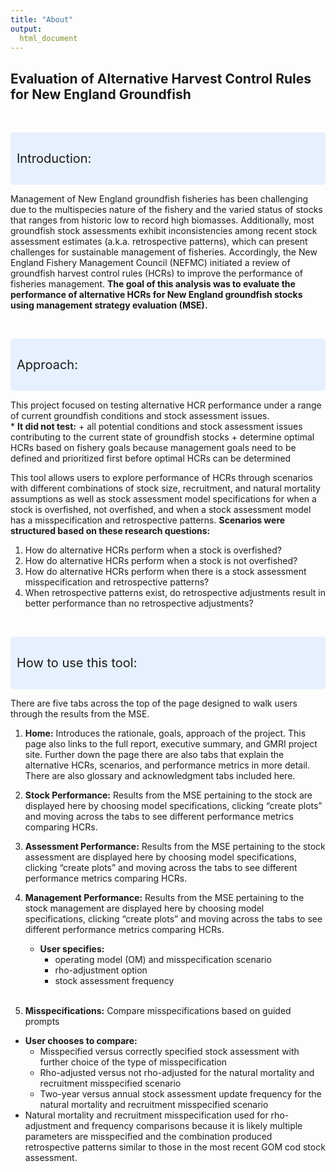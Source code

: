 ```yaml
---
title: "About"
output: 
  html_document
---
```


## Evaluation of Alternative Harvest Control Rules for New England Groundfish

<br>

<style>
div.blue{background-color:#e6f0ff; border-radius: 5px; padding: 10px; font-size:20px;}
</style>
<div class="blue">

Introduction:
</div>




Management of New England groundfish fisheries has been challenging due to the multispecies nature of the fishery and the varied status of stocks that ranges from historic low to record high biomasses. Additionally, most groundfish stock assessments exhibit inconsistencies among recent stock assessment estimates (a.k.a. retrospective patterns), which can present
challenges for sustainable management of fisheries. Accordingly, the New England Fishery Management Council (NEFMC) initiated a review of groundfish harvest control rules (HCRs) to improve the performance of fisheries management.
**The goal of this analysis was to evaluate the performance of alternative HCRs for New England groundfish stocks using management strategy evaluation (MSE).**



<br>



<style>
div.blue{background-color:#e6f0ff; border-radius: 5px; padding: 10px; font-size:20px;}
</style>
<div class="blue">

Approach:
</div>



This project focused on testing alternative HCR performance under a range of current groundfish conditions and stock assessment issues.<br>
  * **It did not test:**
      + all potential conditions and stock assessment issues contributing to the current state of groundfish stocks
      + determine optimal HCRs based on fishery goals because management goals need to be defined and prioritized first before optimal HCRs can be determined

This tool allows users to explore performance of HCRs through scenarios with different combinations of stock size, recruitment, and natural mortality assumptions as well as stock assessment model specifications for when a stock is overfished, not overfished, and when a stock assessment model has a misspecification and retrospective patterns. **Scenarios were structured based on these research questions:**

1. How do alternative HCRs perform when a stock is overfished? <br>
2. How do alternative HCRs perform when a stock is not overfished? <br>
3. How do alternative HCRs perform when there is a stock assessment misspecification and retrospective patterns? <br>
4. When retrospective patterns exist, do retrospective adjustments result in better performance than no retrospective adjustments?

<br>




<style>
div.blue{background-color:#e6f0ff; border-radius: 5px; padding: 10px; font-size:20px;}
</style>
<div class="blue">

How to use this tool:
</div>



There are five tabs across the top of the page designed to walk users through the results from the MSE. 
<br>

1. **Home:** Introduces the rationale, goals, approach of the project. This page also links to the full report, executive summary, and GMRI project site. Further down the page there are also tabs that explain the alternative HCRs, scenarios, and performance metrics in more detail. There are also glossary and acknowledgment tabs included here. <br>

2. **Stock Performance:** Results from the MSE pertaining to the stock are displayed here by choosing model specifications, clicking "create plots" and moving across the tabs to see different performance metrics comparing HCRs. <br>

3. **Assessment Performance:** Results from the MSE pertaining to the stock assessment are displayed here by choosing model specifications, clicking "create plots" and moving across the tabs to see different performance metrics comparing HCRs. <br>

4. **Management Performance:** Results from the MSE pertaining to the stock management are displayed here by choosing model specifications, clicking "create plots" and moving across the tabs to see different performance metrics comparing HCRs. <br>
    * **User specifies:** 
       + operating model (OM) and misspecification scenario 
       + rho-adjustment option
       + stock assessment frequency <br>
<br>

5. **Misspecifications:** Compare misspecifications based on guided prompts <br>
  * **User chooses to compare:**
      + Misspecified versus correctly specified stock assessment with             further choice of the type of misspecification
      + Rho-adjusted versus not rho-adjusted for the natural mortality and         recruitment misspecified scenario
      + Two-year versus annual stock assessment update frequency for the          natural mortality and recruitment misspecified scenario <br>
      
  * Natural mortality and recruitment misspecification used for               rho-adjustment and frequency comparisons because it is likely             multiple parameters are misspecified and the combination produced         retrospective patterns similar to those in the most recent GOM cod        stock assessment.

<br>

